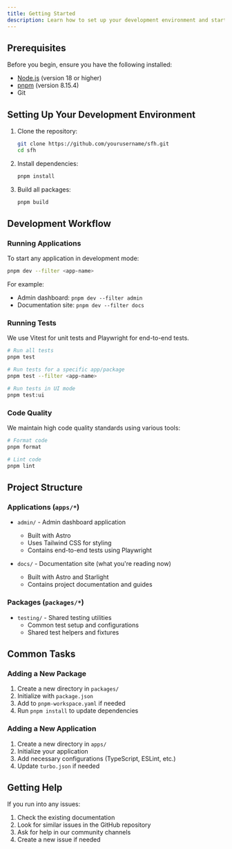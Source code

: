 ```yaml
---
title: Getting Started
description: Learn how to set up your development environment and start contributing to the SFH project
---
```


## Prerequisites

Before you begin, ensure you have the following installed:

- [Node.js](https://nodejs.org/) (version 18 or higher)
- [pnpm](https://pnpm.io/) (version 8.15.4)
- Git

## Setting Up Your Development Environment

1. Clone the repository:
   ```bash
   git clone https://github.com/yourusername/sfh.git
   cd sfh
   ```

2. Install dependencies:
   ```bash
   pnpm install
   ```

3. Build all packages:
   ```bash
   pnpm build
   ```

## Development Workflow

### Running Applications

To start any application in development mode:

```bash
pnpm dev --filter <app-name>
```

For example:
- Admin dashboard: `pnpm dev --filter admin`
- Documentation site: `pnpm dev --filter docs`

### Running Tests

We use Vitest for unit tests and Playwright for end-to-end tests.

```bash
# Run all tests
pnpm test

# Run tests for a specific app/package
pnpm test --filter <app-name>

# Run tests in UI mode
pnpm test:ui
```

### Code Quality

We maintain high code quality standards using various tools:

```bash
# Format code
pnpm format

# Lint code
pnpm lint
```

## Project Structure

### Applications (`apps/*`)

- `admin/` - Admin dashboard application
  - Built with Astro
  - Uses Tailwind CSS for styling
  - Contains end-to-end tests using Playwright

- `docs/` - Documentation site (what you're reading now)
  - Built with Astro and Starlight
  - Contains project documentation and guides

### Packages (`packages/*`)

- `testing/` - Shared testing utilities
  - Common test setup and configurations
  - Shared test helpers and fixtures

## Common Tasks

### Adding a New Package

1. Create a new directory in `packages/`
2. Initialize with `package.json`
3. Add to `pnpm-workspace.yaml` if needed
4. Run `pnpm install` to update dependencies

### Adding a New Application

1. Create a new directory in `apps/`
2. Initialize your application
3. Add necessary configurations (TypeScript, ESLint, etc.)
4. Update `turbo.json` if needed

## Getting Help

If you run into any issues:

1. Check the existing documentation
2. Look for similar issues in the GitHub repository
3. Ask for help in our community channels
4. Create a new issue if needed 